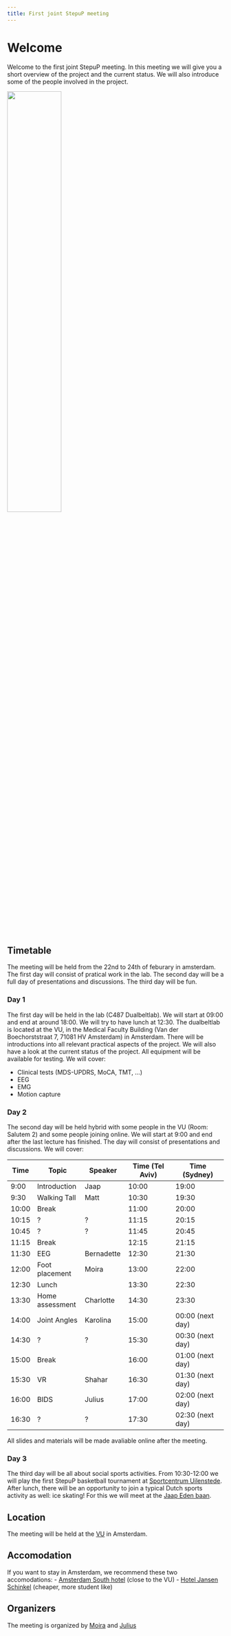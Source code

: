 ```yaml
---
title: First joint StepuP meeting
---
```


# Welcome
Welcome to the first joint StepuP meeting. In this meeting we will give you a short overview of the project and the current status. We will also introduce some of the people involved in the project. 

![](lab.jpg){width="50%" fig-align="center"}

## Timetable
The meeting will be held from the 22nd to 24th of feburary in amsterdam.
The first day will consist of pratical work in the lab. The second day will be a full day of presentations and discussions. The third day will be fun.

### Day 1
The first day will be held in the lab (C487 Dualbeltlab). We will start at 09:00 and end at around 18:00. We will try to have lunch at 12:30.
The dualbeltlab is located at the VU, in the Medical Faculty Building (Van der Boechorststraat 7, 71081 HV Amsterdam) in Amsterdam. There will be introductions into all relevant practical aspects of the project. We will also have a look at the current status of the project. All equipment will be available for testing. 
We will cover:

- Clinical tests (MDS-UPDRS, MoCA, TMT, ...)
- EEG
- EMG
- Motion capture

### Day 2
The second day will be held hybrid with some people in the VU (Room: Salutem 2) and some people joining online. We will start at 9:00 and end after the last lecture has finished.
The day will consist of presentations and discussions. We will cover:

| Time  | Topic           | Speaker       | Time (Tel Aviv) | Time (Sydney)    |
|-------|-----------------|---------------|-----------------|------------------|
| 9:00  | Introduction    | Jaap          | 10:00           | 19:00            |
| 9:30  | Walking Tall    | Matt          | 10:30           | 19:30            |
| 10:00 | Break           |               | 11:00           | 20:00            |
| 10:15 | ?               | ?             | 11:15           | 20:15            |
| 10:45 | ?               | ?             | 11:45           | 20:45            |
| 11:15 | Break           |               | 12:15           | 21:15            |
| 11:30 | EEG             | Bernadette    | 12:30           | 21:30            |
| 12:00 | Foot placement  | Moira         | 13:00           | 22:00            |
| 12:30 | Lunch           |               | 13:30           | 22:30            |
| 13:30 | Home assessment | Charlotte     | 14:30           | 23:30            |
| 14:00 | Joint Angles    | Karolina      | 15:00           | 00:00 (next day) |
| 14:30 | ?               | ?             | 15:30           | 00:30 (next day) |
| 15:00 | Break           |               | 16:00           | 01:00 (next day) |
| 15:30 | VR              | Shahar        | 16:30           | 01:30 (next day) |
| 16:00 | BIDS            | Julius        | 17:00           | 02:00 (next day) |
| 16:30 | ?               | ?             | 17:30           | 02:30 (next day) |

All slides and materials will be made avaliable online after the meeting.

### Day 3

The third day will be all about social sports activities. From 10:30-12:00 we will play the first StepuP basketball tournament at [Sportcentrum Uilenstede](https://sportcentrumvu.nl/en/).
After lunch, there will be an opportunity to join a typical Dutch sports activity as well: ice skating! For this we will meet at the [Jaap Eden baan](https://www.jaapeden.nl/).

## Location
The meeting will be held at the [VU](http://www.vu.nl/en/index.aspx) in Amsterdam.

## Accomodation
If you want to stay in Amsterdam, we recommend these two accomodations:
-   [Amsterdam South hotel](https://www.citizenm.com/hotels/europe/amsterdam/amsterdam-south-hotel) (close to the VU)
-   [Hotel Jansen Schinkel](https://hoteljansen.nl/) (cheaper, more student like)

## Organizers

The meeting is organized by [Moira](mailto:a.m.van.leeuwen@vu.nl?subject=StepuP%20meeting) and [Julius](mailto:j.welzel@neurologie.uni-kiel.de?subject=StepuP%20meeting)

